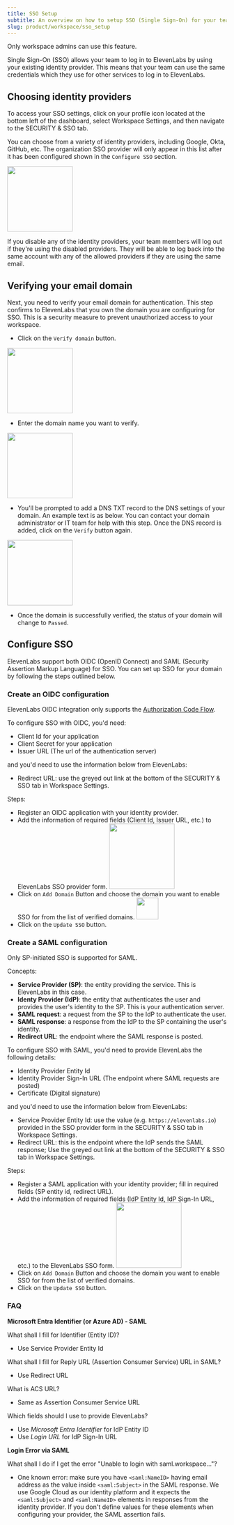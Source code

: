```yaml
---
title: SSO Setup
subtitle: An overview on how to setup SSO (Single Sign-On) for your team.
slug: product/workspace/sso_setup
---
```



<Info> Only workspace admins can use this feature. </Info>

Single Sign-On (SSO) allows your team to log in to ElevenLabs by using your existing identity provider. This means that your team can use the same credentials which they use for other services to log in to ElevenLabs.

## Choosing identity providers

To access your SSO settings, click on your profile icon located at the bottom left of the dashboard, select Workspace Settings, and then navigate to the SECURITY & SSO tab.

You can choose from a variety of identity providers, including Google, Okta, GitHub, etc. The organization SSO provider will only appear in this list after it has been configured shown in the `Configure SSO` section.

<img height="150" src="../../product/workspace/images/identity_providers.webp" />

If you disable any of the identity providers, your team members will log out if they're using the disabled providers. They will be able to log back into the same account with any of the allowed providers if they are using the same email.

## Verifying your email domain

Next, you need to verify your email domain for authentication. This step confirms to ElevenLabs that you own the domain you are configuring for SSO. This is a security measure to prevent unauthorized access to your workspace.

- Click on the `Verify domain` button.

<img height="150" src="../../product/workspace/images/verify_domain_button.webp" />

- Enter the domain name you want to verify.

<img height="150" src="../../product/workspace/images/domain_verification.webp" />

- You'll be prompted to add a DNS TXT record to the DNS settings of your domain. An example text is as below. You can contact your domain administrator or IT team for help with this step. Once the DNS record is added, click on the `Verify` button again.

<img height="150" src="../../product/workspace/images/dns_records.webp" />

- Once the domain is successfully verified, the status of your domain will change to `Passed`.

## Configure SSO

ElevenLabs support both OIDC (OpenID Connect) and SAML (Security Assertion Markup Language) for SSO. You can set up SSO for your domain by following the steps outlined below.

### Create an OIDC configuration

ElevenLabs OIDC integration only supports the [Authorization Code Flow](https://auth0.com/docs/get-started/authentication-and-authorization-flow/authorization-code-flow).

To configure SSO with OIDC, you'd need:

- Client Id for your application
- Client Secret for your application
- Issuer URL (The url of the authentication server)

and you'd need to use the information below from ElevenLabs:

- Redirect URL: use the greyed out link at the bottom of the SECURITY & SSO tab in Workspace Settings.

Steps:

- Register an OIDC application with your identity provider.
- Add the information of required fields (Client Id, Issuer URL, etc.) to ElevenLabs SSO provider form.
  <img height="150" src="../../product/workspace/images/sso_oidc.webp" />
- Click on `Add Domain` Button and choose the domain you want to enable SSO for from the list of verified domains.
  <img height="50" src="../../product/workspace/images/add_domains.webp" />
- Click on the `Update SSO` button.

### Create a SAML configuration

<Info> Only SP-initiated SSO is supported for SAML.</Info>

Concepts:

- **Service Provider (SP)**: the entity providing the service. This is ElevenLabs in this case.
- **Identy Provider (IdP)**: the entity that authenticates the user and provides the user's identity to the SP. This is your authentication server.
- **SAML request**: a request from the SP to the IdP to authenticate the user.
- **SAML response**: a response from the IdP to the SP containing the user's identity.
- **Redirect URL**: the endpoint where the SAML response is posted.

To configure SSO with SAML, you'd need to provide ElevenLabs the following details:

- Identity Provider Entity Id
- Identity Provider Sign-In URL (The endpoint where SAML requests are posted)
- Certificate (Digital signature)

and you'd need to use the information below from ElevenLabs:

- Service Provider Entity Id: use the value (e.g. `https://elevenlabs.io`) provided in the SSO provider form in the SECURITY & SSO tab in Workspace Settings.
- Redirect URL: this is the endpoint where the IdP sends the SAML response; Use the greyed out link at the bottom of the SECURITY & SSO tab in Workspace Settings.

Steps:

- Register a SAML application with your identity provider; fill in required fields (SP entity id, redirect URL).
- Add the information of required fields (IdP Entity Id, IdP Sign-In URL, etc.) to the ElevenLabs SSO form.
  <img height="150" src="../../product/workspace/images/sso_saml.webp" />
- Click on `Add Domain` Button and choose the domain you want to enable SSO for from the list of verified domains.
- Click on the `Update SSO` button.

### FAQ

**Microsoft Entra Identifier (or Azure AD) - SAML**

What shall I fill for Identifier (Entity ID)?

- Use Service Provider Entity Id

What shall I fill for Reply URL (Assertion Consumer Service) URL in SAML?

- Use Redirect URL

What is ACS URL?

- Same as Assertion Consumer Service URL

Which fields should I use to provide ElevenLabs?

- Use _Microsoft Entra Identifier_ for IdP Entity ID
- Use _Login URL_ for IdP Sign-In URL

**Login Error via SAML**

What shall I do if I get the error "Unable to login with saml.workspace..."?

- One known error: make sure you have `<saml:NameID>` having email address as the value inside `<saml:Subject>` in the SAML response. We use Google Cloud as our identity platform and it expects the `<saml:Subject>` and `<saml:NameID>` elements in responses from the identity provider. If you don't define values for these elements when configuring your provider, the SAML assertion fails.
